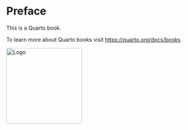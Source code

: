 # Preface {.unnumbered}

This is a Quarto book.

To learn more about Quarto books visit <https://quarto.org/docs/books>.

<img src="https://raw.githubusercontent.com/bausteine-der-datenanalyse/shared-media/main/logo/favicon.svg" width="200px" alt="Logo"/>
